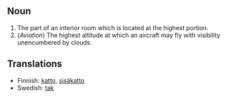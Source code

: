 ==Noun==
#The part of an interior room which is located at the highest portion.
#(''Aviation'') The highest altitude at which an aircraft may fly with visibility unencumbered by clouds.

==Translations==
*Finnish: [[katto]], [[sisäkatto]]
*Swedish: [[tak]]